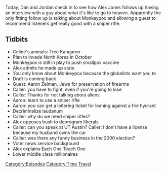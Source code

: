 {{Episode
    | title           = June 12, 2003
    | caption         = [https://knowledgefight.libsyn.com/592-june-12-2003 Listen to this episode on Libsyn]
    | episodeNumber   = 592
    | length          = 01:04:21
    | airDate         = September 3, 2021
    | coverageDate    = June 12, 2003
    | episodeType     = [[:Category:Time Travel|Time Travel]]
    | appearance      = [[Aaron Zelman]]
    | previousEpisode = [[591: June 11, 2003]]
    | nextEpisode     = [[593: September 2, 2021]]
}}

{{Stub}}

Today, Dan and Jordan check in to see how Alex Jones follows up having an interview with a guy about what it's like to go to heaven.  Apparently the only fitting follow up is talking about Monkeypox and allowing a guest to recommend listeners get really good with a sniper rifle.

==Tidbits==

*Celine's animals: Tree Kangaroo
*Plan to invade North Korea in October
*Monkeypox is still in play to push smallpox vaccine
*Alex admits he made up stats
*You only know about Monkeypox because the globalists want you to
*Draft is coming back
*Guest: Aaron Zelman, Jews for preservation of firearms
*Caller: you have to fight, even if you're going to lose
*Caller: Thanks for not talking about aliens
*Aaron: learn to use a sniper rifle
*Aaron: you can get a loitering ticket for leaning against a fire hydrant
*Decriminalize laudanum
*Caller: why do we need sniper rifles?
*Alex opposes bush to deprogram liberals
*Caller: can you speak at UT Austin? Caller: I don't have a license because my husband owns the car
*Caller: was there any funny business in the 2000 election?
*Voter news service background
*Alex explains Each One Teach One
*Lower middle class millionaires

[[Category:Episodes]]
[[Category:Time Travel]]
